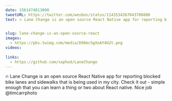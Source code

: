 ```yaml
---
date: 1561474813000
tweetURL: https://twitter.com/wesbos/status/1143534367043706880
text: 🔥 Lane Change is an open source React Native app for reporting blocked bike lanes and sidewalks that is being used in my city. Check it out - simple enough that you can learn a thing or two about React native. Nice job @timcarrphoto 

 
slug: lane-change-is-an-open-source-react
images:
  - https://pbs.twimg.com/media/D96mcSgXoAY4U2t.png
videos:
  
links:
  - https://github.com/xaphod/LaneChange
---
```

🔥 Lane Change is an open source React Native app for reporting blocked bike lanes and sidewalks that is being used in my city. Check it out - simple enough that you can learn a thing or two about React native. Nice job @timcarrphoto
